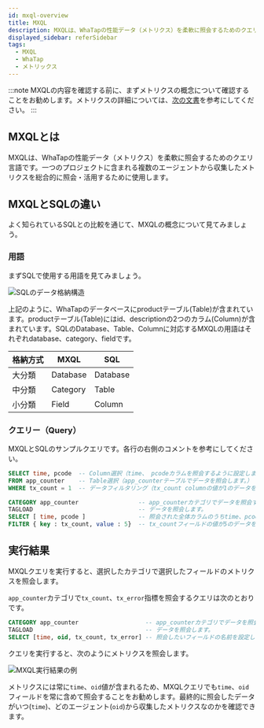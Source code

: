 ```yaml
---
id: mxql-overview
title: MXQL
description: MXQLは、WhaTapの性能データ（メトリクス）を柔軟に照会するためのクエリ言語です。
displayed_sidebar: referSidebar
tags:
  - MXQL
  - WhaTap
  - メトリックス
---
```


:::note
MXQLの内容を確認する前に、まずメトリクスの概念について確認することをお勧めします。メトリクスの詳細については、[次の文書](../metrics/common-metrics-intro)を参考にしてください。
:::

## MXQLとは

MXQLは、WhaTapの性能データ（メトリクス）を柔軟に照会するためのクエリ言語です。一つのプロジェクトに含まれる複数のエージェントから収集したメトリクスを総合的に照会・活用するために使用します。

## MXQLとSQLの違い

よく知られているSQLとの比較を通じて、MXQLの概念について見てみましょう。

### 用語

まずSQLで使用する用語を見てみましょう。

![SQLのデータ格納構造](https://img.whatap.io/media/images/mxql-6.png)

上記のように、WhaTapのデータベースにproductテーブル(Table)が含まれています。productテーブル(Table)にはid、descriptionの2つのカラム(Column)が含まれています。SQLのDatabase、Table、Columnに対応するMXQLの用語はそれぞれdatabase、category、fieldです。

| 格納方式  | MXQL     | SQL      |
| ----- | -------- | -------- |
| 大分類   | Database | Database |
| 中分類   | Category | Table    |
| 小分類   | Field    | Column   |

### クエリー（Query）

MXQLとSQLのサンプルクエリです。各行の右側のコメントを参考にしてください。

```sql title='간단한 SQL 쿼리'
SELECT time, pcode  -- Column選択（time、 pcodeカラムを照会するように設定します。）
FROM app_counter    -- Table選択（app_counterテーブルでデータを照会します。）
WHERE tx_count = 1  -- データフィルタリング（tx_count columnの値が1のデータを照会するように設定します。
```

```sql title='간단한 mxql 쿼리'
CATEGORY app_counter                 -- app_counterカテゴリでデータを照会するように設定します。
TAGLOAD                              -- データを照会します。
SELECT [ time, pcode ]               -- 照会された全体カラムのうちtime、pcodeフィールドを選択します。
FILTER { key : tx_count, value : 5}  -- tx_countフィールドの値が5のデータを残します。
```

## 実行結果

MXQLクエリを実行すると、選択したカテゴリで選択したフィールドのメトリクスを照会します。

`app_counter`カテゴリで`tx_count`、`tx_error`指標を照会するクエリは次のとおりです。

```sql title='MXQL 수행'
CATEGORY app_counter                   -- app_counterカテゴリでデータを照会するように設定します。
TAGLOAD                                -- データを照会します。
SELECT [time, oid, tx_count, tx_error] -- 照会したいフィールドの名前を設定します。
```

クエリを実行すると、次のようにメトリクスを照会します。

![MXQL実行結果の例](https://img.whatap.io/media/images/mxql_overview.png)

メトリクスには常に`time`、`oid`値が含まれるため、MXQLクエリでも`time`、`oid`フィールドを常に含めて照会することをお勧めします。最終的に照会したデータがいつ(`time`)、どのエージェント(`oid`)から収集したメトリクスなのかを確認できます。
